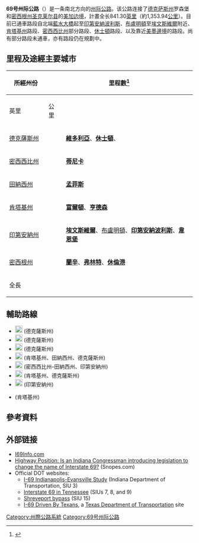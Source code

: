 {{Infobox US Road
|Name = 69號州際公路<br />Interstate 69
|Shield = I-69.svg
|Map = Interstate_69_map_(Latest).png
|Map_Notes = {{legend-line|red solid 2px|Open segments}}{{legend-line|pink solid 2px|Proposed segments}}
|Mile = 841.30
|Km = 
|LengthRef = <ref>{{cite web |first= Tony |last= DeSimone |publisher= [[Federal_Highway_Administration|Federal Highway Administration]] |url= http://www.fhwa.dot.gov/reports/routefinder/table1.cfm |title= Table 1: Main Routes of the Dwight D. Eisenhower National System Of Interstate and Defense Highways as of October 31, 2002 |work= Route Log and Finder List |date= October 31, 2002 |accessdate= 2019-09-28 |archive-date= 2007-07-02 |archive-url= https://web.archive.org/web/20070702224157/http://www.fhwa.dot.gov/reports/routefinder/table1.cfm |dead-url= no }}</ref>
|Formed = 
|Direction A = 南
|Direction B = 北
|System = 州際公路系统
|From = [[File:US_59.svg|20px]][[59號美國國道|US-59]]（[[德克薩斯州|德克薩斯州]]{{link-en|羅森伯格|Rosenberg, Texas}}）
|To = [[File:Ontario_402.svg|20px]][[安大略402號省道|ON-402]]（[[密西根州|密西根州]][[休倫港|休倫港]]與[[加拿大|加拿大]][[薩尼亞市|薩尼亞市]]交界的[[藍水大橋|藍水大橋]]）
|Junction = 
{{Plainlist|
*{{Jct|country=USA|I|45}} （[[德克薩斯州|德克薩斯州]][[休士頓|休士頓]]）
*{{Jct|country=USA|I|10}} （德克薩斯州休士頓）
*{{Jct|country=USA|I|55}} （[[密西西比州|密西西比州]][[赫爾南多_(密西西比州)|赫爾南多]]）
*{{Jct|country=USA|I|40}} （[[田納西州|田納西州]][[孟菲斯_(田納西州)|孟菲斯]]）
*{{Jct|country=USA|I|24}} （[[肯塔基州|肯塔基州]][[卡爾弗特城_(肯塔基州)|卡爾弗特城]]附近）
*{{Jct|country=USA|I|64}} （[[印第安納州|印第安納州]][[埃文斯維爾_(印第安納州)|埃文斯維爾]]附近）
*{{Jct|country=USA|I|80|I|90}} （[[印第安納州|印第安納州]][[安哥拉_(印地安納州)|安哥拉]]附近）
*{{Jct|country=USA|I|94}} （[[密西根州|密西根州]][[馬歇爾_(密西根州)|馬歇爾]]）
*{{Jct|country=USA|I|96}} （[[密西根州|密西根州]][[蘭辛_(密西根州)|蘭辛]]附近）
*{{Jct|country=USA|I|75}}（[[密西根州|密西根州]][[弗林特_(密西根州)|弗林特]]附近）}}
}}

'''69号州际公路'''（{{lang-en|'''Interstate 69'''}}）是一条南北方向的[[州际公路系统|州际公路]]。该公路连接了[[德克萨斯州|德克萨斯州]]罗森堡和[[密西根州|密西根州]][[圣克莱尔县_(密歇根州)|圣克莱尔县]]的[[美加边境|美加边境]]，計畫全长841.30[[英里|英里]]（約1,353.94[[公里|公里]]）。目前已通車路段自北端[[藍水大橋|藍水大橋]]起至[[印第安納波利斯|印第安納波利斯]]、[[布盧明頓_(印第安納州)|布盧明頓]]至[[埃文斯維爾_(印第安納州)|埃文斯維爾]]附近、[[肯塔基州|肯塔基州]]路段、[[密西西比州|密西西比州]]部分路段、[[休士頓|休士頓]]路段、以及靠近[[美墨邊境|美墨邊境]]的路段。尚有部分路段未通車，亦有路段仍在規劃中。

== 里程及途經主要城市 ==
{|class="wikitable"
|-
!rowspan=2 style="width:90px"|所經州份
!colspan=2|里程數<ref name="FHWA">{{cite web | language = en | publisher = [[美國聯邦公路管理局|美國聯邦公路管理局]] | title = FHWA Route Log and Finder List: Table 1 | url = http://www.fhwa.dot.gov/reports/routefinder/table1.cfm | date = 2002-10-31 | accessdate = 2009-02-15 | archive-date = 2007-07-02 | archive-url = https://web.archive.org/web/20070702224157/http://www.fhwa.dot.gov/reports/routefinder/table1.cfm | dead-url = no }}</ref>
!rowspan=2|所經主要都市<br><small>粗體化的城鎮為使用在交通標誌上的正式指定定點城市</small>
|-
!英里
!公里
|-
|[[德克薩斯州|德克薩斯州]] || {{Convert|110.3|mi|km|2|disp=table|abbr=values}} || '''[[維多利亞_(德克薩斯州)|維多利亞]]'''、'''[[休士頓|休士頓]]'''、'''{{link-en|克里夫蘭 (德克薩斯州)|Cleveland, Texas}}'''
|-
|[[密西西比州|密西西比州]] || {{Convert|23.9|mi|km|2|disp=table|abbr=values}} || '''[[蒂尼卡_(密西西比州)|蒂尼卡]]'''
|-
|[[田納西州|田納西州]] || {{Convert|14|mi|km|2|disp=table|abbr=values}} || '''[[孟菲斯_(田納西州)|孟菲斯]]'''
|-
|[[肯塔基州|肯塔基州]] || {{Convert|80.6|mi|km|2|disp=table|abbr=values}} || '''[[富爾頓_(肯塔基州)|富爾頓]]'''、'''[[亨德森_(肯塔基州)|亨德森]]'''
|-
|[[印第安納州|印第安納州]] || {{Convert|294.47|mi|km|2|disp=table|abbr=values}} || '''[[埃文斯維爾_(印第安納州)|埃文斯維爾]]'''、[[布盧明頓_(印第安納州)|布盧明頓]]、'''[[印第安納波利斯|印第安納波利斯]]'''、'''[[韋恩堡|韋恩堡]]'''
|-
|[[密西根州|密西根州]] || {{Convert|198.3|mi|km|2|disp=table|abbr=values}}|| '''[[蘭辛_(密西根州)|蘭辛]]'''、'''[[弗林特_(密西根州)|弗林特]]'''、'''[[休倫港|休倫港]]'''
|-
!全長
!{{Convert|841.30|mi|km|2|disp=table|abbr=values}}
| 
|}

== 輔助路線 ==
* [[File:I-69C.svg|20px]]{{link-en|69C號州際公路|Interstate 69C}} (德克薩斯州)
* [[File:I-69E.svg|20px]]{{link-en|69E號州際公路|Interstate 69E}} (德克薩斯州)
* [[File:I-69W.svg|20px]]{{link-en|69W號州際公路|Interstate 69W}} (德克薩斯州)
* [[File:I-169.svg|20px]]{{link-en|169號州際公路|Interstate 169}} (肯塔基州、田納西州、德克薩斯州)
* [[File:I-269.svg|20px]]{{link-en|269號州際公路|Interstate 269}} (密西西比州–田納西州、印第安納州)
* [[File:I-369.svg|20px]]{{link-en|369號州際公路|Interstate 369}} (肯塔基州、德克薩斯州)
* [[File:I-469.svg|20px]]{{link-en|469號州際公路|Interstate 469}} (印第安納州)
* {{link-en|奧杜邦快速道路|Audubon Parkway}} (肯塔基州)

== 參考資料 ==
<div class="references-small">
<references />
</div>

== 外部链接 ==
* [http://www.i69info.com I69Info.com]{{Wayback|url=http://www.i69info.com/ |date=20200129143031 }}
* [http://www.snopes.com/politics/satire/i69.asp  Highway Position: Is an Indiana Congressman introducing legislation to change the name of Interstate 69?] (Snopes.com)
* Official DOT websites:
** [http://www.i69indyevn.org I-69 Indianapolis-Evansville Study]{{Wayback|url=http://www.i69indyevn.org/ |date=20141220133355 }} (Indiana Department of Transportation, SIU 3)
** [https://web.archive.org/web/20070807155948/http://www.tdot.state.tn.us/i69/ Interstate 69 in Tennessee] (SIUs 7, 8, and 9)
** [https://web.archive.org/web/20070830121844/http://www.i69dotd.com/ Shreveport bypass] (SIU 15)
** [http://www.dot.state.tx.us/drivenbytexans I-69 Driven By Texans]{{Wayback|url=http://www.dot.state.tx.us/drivenbytexans |date=20130403100751 }}, a [[Texas_Department_of_Transportation|Texas Department of Transportation]] site

{{州際公路系統}}
{{69号州际公路及其辅助线}}
[[Category:州際公路系統|Category:州際公路系統]]
[[Category:69号州际公路|Category:69号州际公路]]